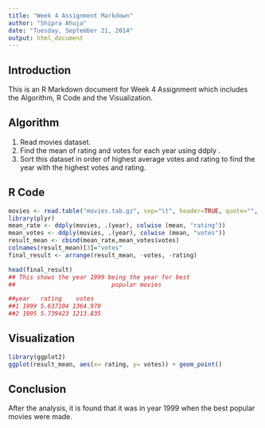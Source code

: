 ```yaml
---
title: "Week 4 Assignment Markdown"
author: "Shipra Ahuja"
date: "Tuesday, September 21, 2014"
output: html_document
---
```


## Introduction

This is an R Markdown document for Week 4 Assignment which includes the Algorithm, R Code and the Visualization.


## Algorithm

1. Read movies dataset.
2. Find the mean of rating and votes for each year using ddply .
3. Sort this dataset in order of highest average votes and rating to find the year with the highest votes and rating.


## R Code
```r
movies <- read.table("movies.tab.gz", sep="\t", header=TRUE, quote="", comment="")
library(plyr)
mean_rate <- ddply(movies, .(year), colwise (mean, "rating")) 
mean_votes <- ddply(movies, .(year), colwise (mean, "votes")) 
result_mean <- cbind(mean_rate,mean_votes$votes)
colnames(result_mean)[3]="votes"
final_result <- arrange(result_mean, -votes, -rating)

head(final_result)   
## This shows the year 1999 being the year for best
##                           popular movies 

##year   rating    votes
##1 1999 5.637104 1364.970
##2 1995 5.739423 1213.835

```


## Visualization 
```r
library(ggplot2)
ggplot(result_mean, aes(x= rating, y= votes)) + geom_point()

```




## Conclusion
After the analysis, it is found that it was in year 1999 when the best popular movies were made.
